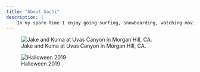 ```yaml
---
title: "About Sachi"
description: |
    In my spare time I enjoy going surfing, snowboarding, watching movies, going to the jiu jitsu gym, and hiking with my dogs!  I love animals especially dogs and cats, however I love learning about different wildlife species whether they are native or not.  I enjoy discussing topics about social injustices, racism and gender inequalities, and environmental justice!  
---
```


![Jake and Kuma at Uvas Canyon in Morgan Hill, CA.](IMG_5754.jpg)

![Halloween 2019](IMG_2284.jpg)
  
    
      

  
  
  


